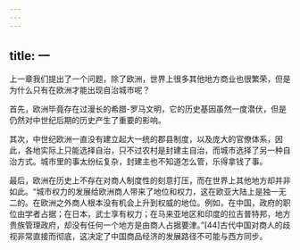 ```yaml
---
---
---
```

title: 一
---



上一章我们提出了一个问题，除了欧洲，世界上很多其他地方商业也很繁荣，但是为什么只有在欧洲才能出现自治城市呢？

首先，欧洲毕竟存在过漫长的希腊-罗马文明，它的历史基因虽然一度潜伏，但是仍然对中世纪后期的历史产生了重要的影响。

其次，中世纪欧洲一直没有建立起大一统的郡县制度，以及庞大的官僚体系，因此，各地实际上只能选择自治，只不过农村是封建主自治，而城市选择了另一种自治方式。城市里的事太纷纭复杂，封建主也不知道怎么管，乐得拿钱了事。

最后，欧洲在历史上不存在对商人制度性的刻意打压，而在世界上其他地方却并非如此。“城市权力的发展给欧洲商人带来了地位和权力，这在欧亚大陆上是独一无二的。在欧洲之外商人根本没有机会上升到权威的地位。例如，在中国，政府的职位由学者占据；在日本，武士享有权力；在马来亚地区和印度的拉吉普特邦，地方贵族管理政府，却没有任何一个地方是由商人占据要津。”[44]古代中国对商人的歧视非常直接而彻底，这决定了中国商品经济的发展路径不可能与西方同步。